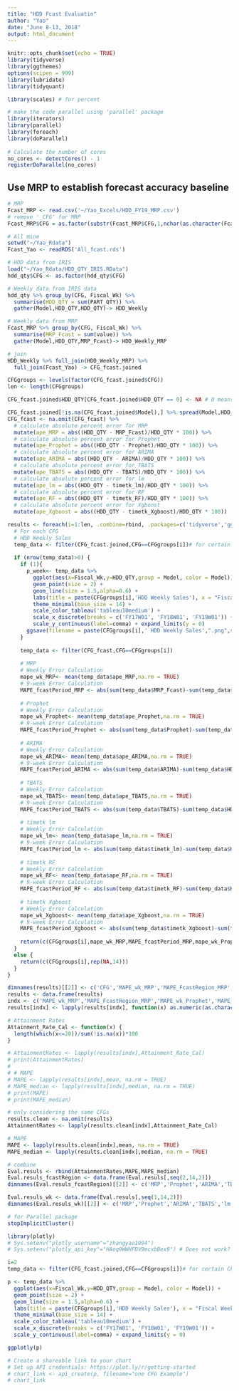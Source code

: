 ---
title: "HDD Fcast Evaluatin"
author: "Yao"
date: "June 8-13, 2018"
output: html_document
---

```{r setup, include=FALSE}
knitr::opts_chunk$set(echo = TRUE)
library(tidyverse)
library(ggthemes)
options(scipen = 999)
library(lubridate)
library(tidyquant)

library(scales) # for percent

# make the code parallel using 'parallel' package
library(iterators)
library(parallel)
library(foreach)
library(doParallel)
 
# Calculate the number of cores
no_cores <- detectCores() - 1
registerDoParallel(no_cores)
```

## Use MRP to establish forecast accuracy baseline

```{r load the data}
# MRP
Fcast_MRP <- read.csv('~/Yao_Excels/HDD_FY19_MRP.csv') 
# remove '_CFG' for MRP
Fcast_MRP$CFG = as.factor(substr(Fcast_MRP$CFG,1,nchar(as.character(Fcast_MRP$CFG))-4))

# All mine
setwd("~/Yao_Rdata")
Fcast_Yao <- readRDS('All_fcast.rds')

# HDD data from IRIS
load("~/Yao_Rdata/HDD_QTY_IRIS.RData")
hdd_qty$CFG <- as.factor(hdd_qty$CFG)
```

```{r Match CFG names}
# Weekly data from IRIS data
hdd_qty %>% group_by(CFG, Fiscal_Wk) %>%
  summarise(HDD_QTY = sum(PART_QTY)) %>%
  gather(Model,HDD_QTY,HDD_QTY)-> HDD_Weekly

# Weekly data from MRP
Fcast_MRP %>% group_by(CFG, Fiscal_Wk) %>%
  summarise(MRP_Fcast = sum(value)) %>%
  gather(Model,HDD_QTY,MRP_Fcast)-> HDD_Weekly_MRP

# join
HDD_Weekly %>% full_join(HDD_Weekly_MRP) %>% 
  full_join(Fcast_Yao) -> CFG_fcast.joined
```

```{r Visualize HDD_QTY and Forecast MRP}
CFGgroups <- levels(factor(CFG_fcast.joined$CFG))
len <- length(CFGgroups)

CFG_fcast.joined$HDD_QTY[CFG_fcast.joined$HDD_QTY == 0] <- NA # 0 means no forecast

CFG_fcast.joined[!is.na(CFG_fcast.joined$Model),] %>% spread(Model,HDD_QTY) -> CFG_fcast
CFG_fcast <- na.omit(CFG_fcast) %>% 
  # calculate absolute percent error for MRP
  mutate(ape_MRP = abs((HDD_QTY - MRP_Fcast)/HDD_QTY * 100)) %>%
  # calculate absolute percent error for Prophet
  mutate(ape_Prophet = abs((HDD_QTY - Prophet)/HDD_QTY * 100)) %>%
  # calculate absolute percent error for ARIMA
  mutate(ape_ARIMA = abs((HDD_QTY - ARIMA)/HDD_QTY * 100)) %>%
  # calculate absolute percent error for TBATS
  mutate(ape_TBATS = abs((HDD_QTY - TBATS)/HDD_QTY * 100)) %>%
  # calculate absolute percent error for lm
  mutate(ape_lm = abs((HDD_QTY - timetk_lm)/HDD_QTY * 100)) %>%
  # calculate absolute percent error for RF
  mutate(ape_RF = abs((HDD_QTY - timetk_RF)/HDD_QTY * 100)) %>%
  # calculate absolute percent error for Xgboost
  mutate(ape_Xgboost = abs((HDD_QTY - timetk_Xgboost)/HDD_QTY * 100))

results <- foreach(i=1:len, .combine=rbind, .packages=c('tidyverse','ggthemes','scales')) %dopar% {
  # For each CFG
  # HDD Weekly Sales
  temp_data <- filter(CFG_fcast.joined,CFG==CFGgroups[i])# for certain CFG
  
  if (nrow(temp_data)>0) {
    if (1){
      p_week<- temp_data %>%
        ggplot(aes(x=Fiscal_Wk,y=HDD_QTY,group = Model, color = Model)) +
        geom_point(size = 2) +
        geom_line(size = 1.5,alpha=0.6) +
        labs(title = paste(CFGgroups[i],'HDD Weekly Sales'), x = "Fiscal Week", y = "Part Quantity") + 
        theme_minimal(base_size = 14) + 
        scale_color_tableau('tableau10medium') + 
        scale_x_discrete(breaks = c('FY17W01', 'FY18W01', 'FY19W01')) +
        scale_y_continuous(label=comma) + expand_limits(y = 0)
      ggsave(filename = paste(CFGgroups[i],' HDD Weekly Sales',".png",sep = ''), p_week, width=10)
    }
    
    temp_data <- filter(CFG_fcast,CFG==CFGgroups[i])
    
    # MRP
    # Weekly Error Calculation
    mape_wk_MRP<- mean(temp_data$ape_MRP,na.rm = TRUE)
    # 9-week Error Calculation
    MAPE_fcastPeriod_MRP <- abs(sum(temp_data$MRP_Fcast)-sum(temp_data$HDD_QTY))/sum(temp_data$HDD_QTY) * 100
    
    # Prophet
    # Weekly Error Calculation
    mape_wk_Prophet<- mean(temp_data$ape_Prophet,na.rm = TRUE)
    # 9-week Error Calculation
    MAPE_fcastPeriod_Prophet <- abs(sum(temp_data$Prophet)-sum(temp_data$HDD_QTY))/sum(temp_data$HDD_QTY) * 100
    
    # ARIMA
    # Weekly Error Calculation
    mape_wk_ARIMA<- mean(temp_data$ape_ARIMA,na.rm = TRUE)
    # 9-week Error Calculation
    MAPE_fcastPeriod_ARIMA <- abs(sum(temp_data$ARIMA)-sum(temp_data$HDD_QTY))/sum(temp_data$HDD_QTY) * 100
    
    # TBATS
    # Weekly Error Calculation
    mape_wk_TBATS<- mean(temp_data$ape_TBATS,na.rm = TRUE)
    # 9-week Error Calculation
    MAPE_fcastPeriod_TBATS <- abs(sum(temp_data$TBATS)-sum(temp_data$HDD_QTY))/sum(temp_data$HDD_QTY) * 100
    
    # timetk lm
    # Weekly Error Calculation
    mape_wk_lm<- mean(temp_data$ape_lm,na.rm = TRUE)
    # 9-week Error Calculation
    MAPE_fcastPeriod_lm <- abs(sum(temp_data$timetk_lm)-sum(temp_data$HDD_QTY))/sum(temp_data$HDD_QTY) * 100
    
    # timetk RF
    # Weekly Error Calculation
    mape_wk_RF<- mean(temp_data$ape_RF,na.rm = TRUE)
    # 9-week Error Calculation
    MAPE_fcastPeriod_RF <- abs(sum(temp_data$timetk_RF)-sum(temp_data$HDD_QTY))/sum(temp_data$HDD_QTY) * 100
    
    # timetk Xgboost
    # Weekly Error Calculation
    mape_wk_Xgboost<- mean(temp_data$ape_Xgboost,na.rm = TRUE)
    # 9-week Error Calculation
    MAPE_fcastPeriod_Xgboost <- abs(sum(temp_data$timetk_Xgboost)-sum(temp_data$HDD_QTY))/sum(temp_data$HDD_QTY) * 100
    
    return(c(CFGgroups[i],mape_wk_MRP,MAPE_fcastPeriod_MRP,mape_wk_Prophet,MAPE_fcastPeriod_Prophet,mape_wk_ARIMA,MAPE_fcastPeriod_ARIMA,mape_wk_TBATS,MAPE_fcastPeriod_TBATS,mape_wk_lm,MAPE_fcastPeriod_lm,mape_wk_RF,MAPE_fcastPeriod_RF,mape_wk_Xgboost,MAPE_fcastPeriod_Xgboost))
  }
  else {
    return(c(CFGgroups[i],rep(NA,14)))
  }
}

dimnames(results)[[2]] <- c('CFG','MAPE_wk_MRP','MAPE_FcastRegion_MRP','MAPE_wk_Prophet','MAPE_FcastRegion_Prophet','MAPE_wk_ARIMA','MAPE_FcastRegion_ARIMA','MAPE_wk_TBATS','MAPE_FcastRegion_TBATS','MAPE_wk_lm','MAPE_FcastRegion_lm','MAPE_wk_RF','MAPE_FcastRegion_RF','MAPE_wk_Xgboost','MAPE_FcastRegion_Xgboost')
results <- data.frame(results)
indx <- c('MAPE_wk_MRP','MAPE_FcastRegion_MRP','MAPE_wk_Prophet','MAPE_FcastRegion_Prophet','MAPE_wk_ARIMA','MAPE_FcastRegion_ARIMA','MAPE_wk_TBATS','MAPE_FcastRegion_TBATS','MAPE_wk_lm','MAPE_FcastRegion_lm','MAPE_wk_RF','MAPE_FcastRegion_RF','MAPE_wk_Xgboost','MAPE_FcastRegion_Xgboost')
results[indx] <- lapply(results[indx], function(x) as.numeric(as.character(x)))

# Attainment Rates
Attainment_Rate_Cal <- function(x) {
  length(which(x<=20))/sum(!is.na(x))*100
}

# AttainmentRates <- lapply(results[indx],Attainment_Rate_Cal)
# print(AttainmentRates)
# 
# # MAPE
# MAPE <- lapply(results[indx],mean, na.rm = TRUE)
# MAPE_median <- lapply(results[indx],median, na.rm = TRUE)
# print(MAPE)
# print(MAPE_median)

# only considering the same CFGs
results.clean <- na.omit(results)
AttainmentRates <- lapply(results.clean[indx],Attainment_Rate_Cal)

# MAPE
MAPE <- lapply(results.clean[indx],mean, na.rm = TRUE)
MAPE_median <- lapply(results.clean[indx],median, na.rm = TRUE)

# combine
Eval.resuls <- rbind(AttainmentRates,MAPE,MAPE_median)
Eval.resuls_fcastRegion <- data.frame(Eval.resuls[,seq(2,14,2)])
dimnames(Eval.resuls_fcastRegion)[[2]] <- c('MRP','Prophet','ARIMA','TBATS','lm','RF','Xgboost')

Eval.resuls_wk <- data.frame(Eval.resuls[,seq(1,14,2)])
dimnames(Eval.resuls_wk)[[2]] <- c('MRP','Prophet','ARIMA','TBATS','lm','RF','Xgboost')
```

```{r close the cluster}
# for Parallel package
stopImplicitCluster()
```

```{r set up Plotly}
library(plotly)
# Sys.setenv("plotly_username"="zhangyao1994")
# Sys.setenv("plotly_api_key"="HAeq9WWHFDV9mcxbBex9") # Does not work? Try this at home.
```

```{r Create a chart for visualization}
i=2
temp_data <- filter(CFG_fcast.joined,CFG==CFGgroups[i])# for certain CFG

p <- temp_data %>%
  ggplot(aes(x=Fiscal_Wk,y=HDD_QTY,group = Model, color = Model)) +
  geom_point(size = 2) +
  geom_line(size = 1.5,alpha=0.6) +
  labs(title = paste(CFGgroups[i],'HDD Weekly Sales'), x = "Fiscal Week", y = "Part Quantity") + 
  theme_minimal(base_size = 14) + 
  scale_color_tableau('tableau10medium') + 
  scale_x_discrete(breaks = c('FY17W01', 'FY18W01', 'FY19W01')) +
  scale_y_continuous(label=comma) + expand_limits(y = 0)

ggplotly(p)

# Create a shareable link to your chart
# Set up API credentials: https://plot.ly/r/getting-started
# chart_link <- api_create(p, filename="one CFG Example")
# chart_link

```

